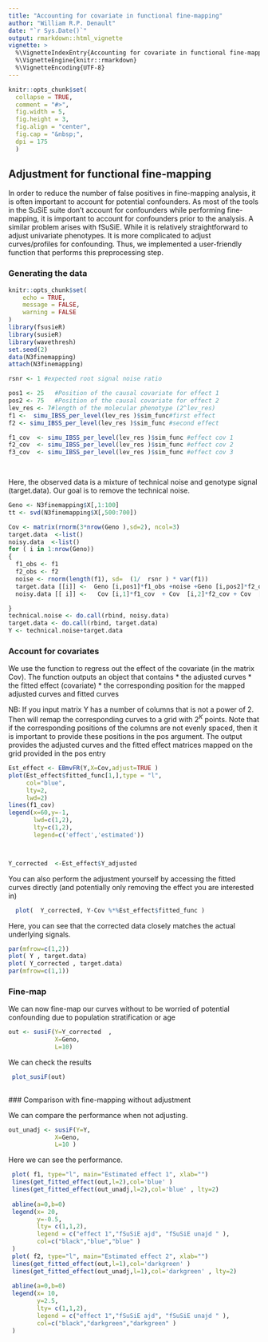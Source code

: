 ```yaml
---
title: "Accounting for covariate in functional fine-mapping"
author: "William R.P. Denault"
date: "`r Sys.Date()`"
output: rmarkdown::html_vignette
vignette: >
  %\VignetteIndexEntry{Accounting for covariate in functional fine-mapping}
  %\VignetteEngine{knitr::rmarkdown}
  %\VignetteEncoding{UTF-8}
---
```


```r
knitr::opts_chunk$set(
  collapse = TRUE,
  comment = "#>",
  fig.width = 5,
  fig.height = 3,
  fig.align = "center",
  fig.cap = "&nbsp;",
  dpi = 175
  )
```

## Adjustment for functional fine-mapping

In order to reduce the number of false positives in fine-mapping
analysis, it is often important to account for potential
confounders. As most of the tools in the SuSiE suite don't account
for confounders while performing fine-mapping, it is important to
account for confounders prior to the analysis. A similar problem arises
with fSuSiE. While it is relatively straightforward to adjust
univariate phenotypes. It is more complicated to adjust curves/profiles for
confounding. Thus, we implemented a user-friendly function that
performs this preprocessing step.

### Generating the data
```r
knitr::opts_chunk$set(
	echo = TRUE,
	message = FALSE,
	warning = FALSE
)
library(fsusieR)
library(susieR)
library(wavethresh)
set.seed(2)
data(N3finemapping)
attach(N3finemapping)

rsnr <- 1 #expected root signal noise ratio

pos1 <- 25   #Position of the causal covariate for effect 1
pos2 <- 75   #Position of the causal covariate for effect 2
lev_res <- 7#length of the molecular phenotype (2^lev_res)
f1 <-  simu_IBSS_per_level(lev_res )$sim_func#first effect
f2 <- simu_IBSS_per_level(lev_res )$sim_func #second effect

f1_cov  <- simu_IBSS_per_level(lev_res )$sim_func #effect cov 1
f2_cov  <- simu_IBSS_per_level(lev_res )$sim_func #effect cov 2
f3_cov  <- simu_IBSS_per_level(lev_res )$sim_func #effect cov 3

 
```


Here, the observed data is a mixture of technical noise and genotype signal (target.data). Our goal is to remove the technical noise.

```r

Geno <- N3finemapping$X[,1:100]
tt <- svd(N3finemapping$X[,500:700])

Cov <- matrix(rnorm(3*nrow(Geno ),sd=2), ncol=3)
target.data  <-list()
noisy.data  <-list()
for ( i in 1:nrow(Geno))
{
  f1_obs <- f1
  f2_obs <- f2
  noise <- rnorm(length(f1), sd=  (1/  rsnr ) * var(f1))
  target.data [[i]] <-  Geno [i,pos1]*f1_obs +noise +Geno [i,pos2]*f2_obs 
  noisy.data [[ i]] <-   Cov [i,1]*f1_cov  + Cov  [i,2]*f2_cov + Cov  [i,3]*f3_cov

}
technical.noise <- do.call(rbind, noisy.data)
target.data <- do.call(rbind, target.data)
Y <- technical.noise+target.data

```


###  Account for covariates

We use the function \textit{EBmvFR} to regress out the effect of the covariate (in the matrix Cov). The function outputs an object that contains 
* the adjusted curves
* the fitted effect (covariate)
* the corresponding position for the mapped adjusted curves and fitted curves

NB: If you input matrix Y has a number of columns that is not a power of 2. Then \textit{EBmvFR} will remap the corresponding curves to a grid with $2^K$ points. Note that if the corresponding positions of the columns are not evenly spaced, then it is important to provide these positions in the pos argument. The output provides the adjusted curves and the fitted effect matrices mapped on the grid provided in the pos entry


```r

Est_effect <- EBmvFR(Y,X=Cov,adjust=TRUE )
plot(Est_effect$fitted_func[1,],type = "l",
     col="blue",
     lty=2,
     lwd=2)
lines(f1_cov)
legend(x=60,y=-1,
       lwd=c(1,2),
       lty=c(1,2),
       legend=c('effect','estimated'))



Y_corrected  <-Est_effect$Y_adjusted
```


You can also perform the adjustment yourself by accessing the fitted curves directly (and potentially only removing the effect you are interested in)
```r
  plot(  Y_corrected, Y-Cov %*%Est_effect$fitted_func )
```




Here, you can see that the corrected data closely matches the actual underlying signals.

```r

par(mfrow=c(1,2))
plot( Y , target.data)
plot( Y_corrected , target.data)
par(mfrow=c(1,1))
```

### Fine-map
We can now fine-map our curves without to be worried of potential confounding due to population stratification or age

```r
out <- susiF(Y=Y_corrected  ,
             X=Geno,
             L=10)
```

We can check the results

 
```r
 
 plot_susiF(out)
 

```
 
 
  ### Comparison with fine-mapping without adjustment

We can compare the performance when not adjusting.


```r
out_unadj <- susiF(Y=Y,
             X=Geno,
             L=10 )
```

Here we can see the performance. 



```r
 
 plot( f1, type="l", main="Estimated effect 1", xlab="")
 lines(get_fitted_effect(out,l=2),col='blue' )
 lines(get_fitted_effect(out_unadj,l=2),col='blue' , lty=2)
 
 abline(a=0,b=0)
 legend(x= 20,
        y=-0.5,
        lty= c(1,1,2),
        legend = c("effect 1","fSuSiE ajd", "fSuSiE unajd " ),
        col=c("black","blue","blue" )
 )
 plot( f2, type="l", main="Estimated effect 2", xlab="")
 lines(get_fitted_effect(out,l=1),col='darkgreen' )
 lines(get_fitted_effect(out_unadj,l=1),col='darkgreen' , lty=2)
 
 abline(a=0,b=0)
 legend(x= 10,
        y=2.5,
        lty= c(1,1,2),
        legend = c("effect 1","fSuSiE ajd", "fSuSiE unajd " ),
        col=c("black","darkgreen","darkgreen" )
 )
  
```

